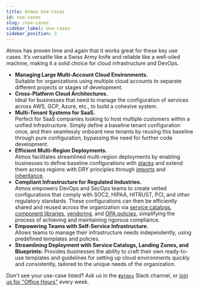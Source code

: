 ```yaml
---
title: Atmos Use-Cases
id: use-cases
slug: /use-cases
sidebar_label: Use-cases
sidebar_position: 3
---
```


<Intro>
Atmos has proven time and again that it works great for these key use cases. It’s versatile like a Swiss Army knife and reliable like a well-oiled machine, making it a solid choice for cloud infrastructure and DevOps.
</Intro>

- **Managing Large Multi-Account Cloud Environments.** <br/> Suitable for organizations using multiple cloud accounts to separate different projects or stages of development.
- **Cross-Platform Cloud Architectures.** <br/> Ideal for businesses that need to manage the configuration of services across AWS, GCP, Azure, etc., to build a cohesive system.
- **Multi-Tenant Systems for SaaS.** <br/> Perfect for SaaS companies looking to host multiple customers within a unified infrastructure. Simply define a baseline tenant configuration once, and then seamlessly onboard new tenants by reusing this baseline through pure configuration, bypassing the need for further code development.
- **Efficient Multi-Region Deployments.** <br/> Atmos facilitates streamlined multi-region deployments by enabling businesses to define baseline configurations with [stacks](/learn/stacks/) and extend them across regions with DRY principles through [imports](/stacks/imports) and [inheritance](/stacks/inheritance).
- **Compliant Infrastructure for Regulated Industries.** <br/> Atmos empowers DevOps and SecOps teams to create vetted configurations that comply with SOC2, HIPAA, HITRUST, PCI, and other regulatory standards. These configurations can then be efficiently shared and reused across the organization via [service catalogs](/stacks/catalogs), [component libraries](/components/component-library), [vendoring](/vendoring/vendor), and [OPA policies](/validation/opa), simplifying the process of achieving and maintaining rigorous compliance.
- **Empowering Teams with Self-Service Infrastructure.** <br/> Allows teams to manage their infrastructure needs independently, using
  predefined templates and policies.
- **Streamlining Deployment with Service Catalogs, Landing Zones, and Blueprints:** Provides businesses the ability to craft their own ready-to-use templates and guidelines for setting up cloud environments quickly and consistently, tailored to the unique needs of the organization.

Don't see your use-case listed? Ask us in the [`#atmos`](/community/slack) Slack channel, or [join us for "Office Hours"](/community/office-hours) every week.
